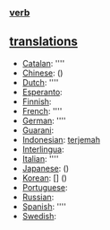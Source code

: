===[[verb]]=== 

==[[translation]]s==
*[[Catalan]]: [[]] ''''
*[[Chinese]]: [[]] ()
*[[Dutch]]: [[]] ''''
*[[Esperanto]]: [[]]
*[[Finnish]]: [[]]
*[[French]]: [[]] ''''
*[[German]]: [[]] ''''
*[[Guarani]]: [[]]
*[[Indonesian]]: [[terjemah]]
*[[Interlingua]]: [[]]
*[[Italian]]: [[]] ''''
*[[Japanese]]: [[]] ()
*[[Korean]]: [[]] [] ()
*[[Portuguese]]: [[]]
*[[Russian]]: [[]]
*[[Spanish]]: [[]] ''''
*[[Swedish]]: [[]]